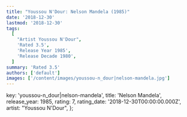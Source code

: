 ```yaml
---
title: "Youssou N'Dour: Nelson Mandela (1985)"
date: '2018-12-30'
lastmod: '2018-12-30'
tags:
  [
    "Artist Youssou N'Dour",
    'Rated 3.5',
    'Release Year 1985',
    'Release Decade 1980',
  ]
summary: 'Rated 3.5'
authors: ['default']
images: ['/content/images/youssou-n_dour|nelson-mandela.jpg']
---
```


  key: 'youssou-n_dour|nelson-mandela',
  title: 'Nelson Mandela',
  release_year: 1985,
  rating: 7,
  rating_date: '2018-12-30T00:00:00.000Z',
  artist: "Youssou N'Dour",
};

<MusicRating data={data} />

